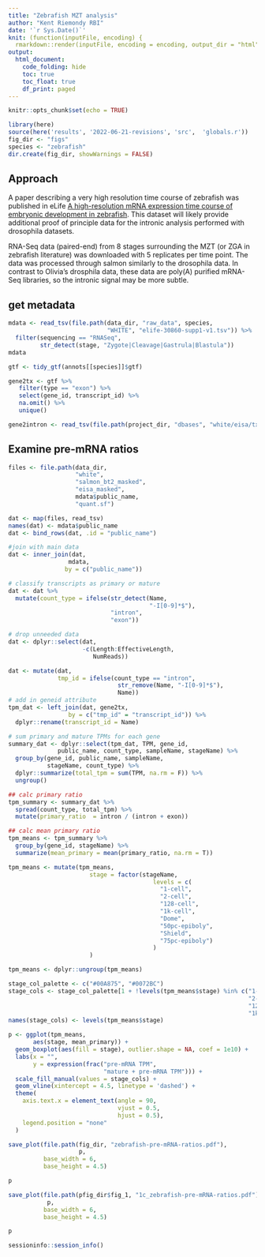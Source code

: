 ```yaml
---
title: "Zebrafish MZT analysis"
author: "Kent Riemondy RBI"
date: '`r Sys.Date()`'
knit: (function(inputFile, encoding) {
  rmarkdown::render(inputFile, encoding = encoding, output_dir = "html") })
output: 
  html_document:
    code_folding: hide
    toc: true
    toc_float: true
    df_print: paged
---
```


```r
knitr::opts_chunk$set(echo = TRUE)
```


```r
library(here)
source(here('results', '2022-06-21-revisions', 'src',  'globals.r'))
fig_dir <- "figs"
species <- "zebrafish"
dir.create(fig_dir, showWarnings = FALSE)
```


## Approach

A paper describing a very high resolution time course of zebrafish was published in eLife [A high-resolution mRNA expression time course of embryonic development in zebrafish](https://elifesciences.org/articles/30860). This dataset will likely provide additional proof of principle data for the intronic analysis performed with drosophila datasets. 

RNA-Seq data (paired-end) from 8 stages surrounding the MZT (or ZGA in zebrafish literature) was downloaded with 5 replicates per time point. The data was processed through salmon similarly to the drosophila data. In contrast to Olivia's drosphila data, these data are poly(A) purified mRNA-Seq libraries, so the intronic signal may be more subtle.  

 
## get metadata

```r
mdata <- read_tsv(file.path(data_dir, "raw_data", species, 
                            "WHITE", "elife-30860-supp1-v1.tsv")) %>% 
  filter(sequencing == "RNASeq",
         str_detect(stage, "Zygote|Cleavage|Gastrula|Blastula"))
mdata
```

```r
gtf <- tidy_gtf(annots[[species]]$gtf)

gene2tx <- gtf %>%
   filter(type == "exon") %>%
   select(gene_id, transcript_id) %>%
   na.omit() %>%
   unique()

gene2intron <- read_tsv(file.path(project_dir, "dbases", "white/eisa/tx2gene.tsv"))
```


## Examine pre-mRNA ratios

```r
files <- file.path(data_dir,
                   "white",
                   "salmon_bt2_masked", 
                   "eisa_masked",
                   mdata$public_name,
                   "quant.sf")

dat <- map(files, read_tsv)
names(dat) <- mdata$public_name
dat <- bind_rows(dat, .id = "public_name")

#join with main data
dat <- inner_join(dat, 
                 mdata,
                by = c("public_name"))

# classify transcripts as primary or mature
dat <- dat %>% 
  mutate(count_type = ifelse(str_detect(Name, 
                                        "-I[0-9]*$"), 
                             "intron", 
                             "exon"))

# drop unneeded data
dat <- dplyr::select(dat,
                     -c(Length:EffectiveLength, 
                        NumReads))

dat <- mutate(dat,
              tmp_id = ifelse(count_type == "intron",
                               str_remove(Name, "-I[0-9]*$"),
                               Name))
# add in geneid attribute
tpm_dat <- left_join(dat, gene2tx, 
                 by = c("tmp_id" = "transcript_id")) %>% 
  dplyr::rename(transcript_id = Name)

```

```r
# sum primary and mature TPMs for each gene 
summary_dat <- dplyr::select(tpm_dat, TPM, gene_id, 
              public_name, count_type, sampleName, stageName) %>% 
  group_by(gene_id, public_name, sampleName,
           stageName, count_type) %>% 
  dplyr::summarize(total_tpm = sum(TPM, na.rm = F)) %>% 
  ungroup() 

## calc primary ratio
tpm_summary <- summary_dat %>% 
  spread(count_type, total_tpm) %>% 
  mutate(primary_ratio  = intron / (intron + exon))

## calc mean primary ratio
tpm_means <- tpm_summary %>% 
  group_by(gene_id, stageName) %>% 
  summarize(mean_primary = mean(primary_ratio, na.rm = T)) 

tpm_means <- mutate(tpm_means, 
                       stage = factor(stageName, 
                                         levels = c(
                                           "1-cell",
                                           "2-cell",
                                           "128-cell",
                                           "1k-cell",
                                           "Dome",
                                           "50pc-epiboly",
                                           "Shield",
                                           "75pc-epiboly")
                                         )
                       )

tpm_means <- dplyr::ungroup(tpm_means)

stage_col_palette <- c("#00A875", "#0072BC")
stage_cols <- stage_col_palette[1 + !levels(tpm_means$stage) %in% c("1-cell",
                                                                    "2-cell",
                                                                    "128-cell",
                                                                    "1k-cell")]
names(stage_cols) <- levels(tpm_means$stage)

p <- ggplot(tpm_means, 
       aes(stage, mean_primary)) +
  geom_boxplot(aes(fill = stage), outlier.shape = NA, coef = 1e10) + 
  labs(x = "",
       y = expression(frac("pre-mRNA TPM", 
                           "mature + pre-mRNA TPM"))) +
  scale_fill_manual(values = stage_cols) +
  geom_vline(xintercept = 4.5, linetype = 'dashed') + 
  theme(
    axis.text.x = element_text(angle = 90,
                               vjust = 0.5,
                               hjust = 0.5),
    legend.position = "none"
  )

save_plot(file.path(fig_dir, "zebrafish-pre-mRNA-ratios.pdf"),
                    p,
          base_width = 6,
          base_height = 4.5)

p

save_plot(file.path(pfig_dir$fig_1, "1c_zebrafish-pre-mRNA-ratios.pdf"),
           p,
          base_width = 6,
          base_height = 4.5)

p

```


```r
sessioninfo::session_info()
```
